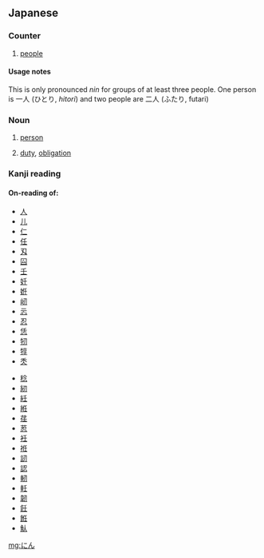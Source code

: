 ==Japanese==

===Counter===
{{ja-pos|counter}} 

# {{ja-def|人}} [[people]] 

====Usage notes====
This is only pronounced ''nin'' for groups of at least three people.  One person is 一人 (ひとり, ''hitori'') and two people are 二人 (ふたり, futari)

===Noun===
{{ja-noun|h|rom=nin}}

# {{ja-def|人}} [[person]]
# {{ja-def|任}} [[duty]], [[obligation]]

===Kanji reading===
{{ja-kanji reading|rom=nin}}

====On-reading of:====
{{top2}}
* [[人]]
* [[儿]]
* [[仁]]
* [[任]]
* [[刄]]
* [[囜]]
* [[壬]]
* [[妊]]
* [[姙]]
* [[屻]]
* [[忈]]
* [[忍]]
* [[恁]]
* [[牣]]
* [[犉]]
* [[秂]]
{{mid2}}
* [[稔]]
* [[紉]]
* [[紝]]
* [[絍]]
* [[荏]]
* [[荵]]
* [[衽]]
* [[袵]]
* [[訒]]
* [[認]]
* [[軔]]
* [[軠]]
* [[韌]]
* [[飪]]
* [[餁]]
* [[魜]]
{{bottom}}

[[mg:にん]]